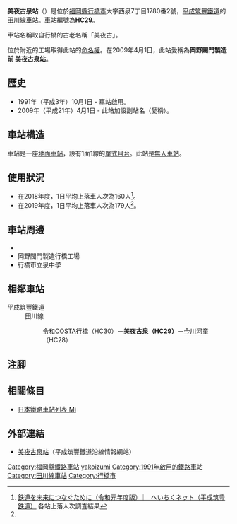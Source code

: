 {{NoteTA
|T=zh-hans:美夜古泉站;zh-hk:美夜古泉站;zh-tw:美夜古泉車站;
|1=zh-hans:美夜古泉站;zh-hk:美夜古泉站;zh-tw:美夜古泉車站;
}}
{{Infobox station
|公司色 = orange
|站名 = 美夜古泉
|圖片 = Miyakoizumi Station platform.jpg
|圖片說明 = 月台
|日文原名 = 美夜古泉
|平假名 = みやこいずみ
|羅馬拼音 = MIYAKOIZUMI
|副站名 =岡野閥門製造前
|電報略號 = 
|所在地 = {{JPN}}[[福岡縣|福岡縣]][[行橋市|行橋市]]大字西泉7丁目1780番2號
|座標 = {{coord|33|42|32.79|N|130|58|8.59|E|type:railwaystation_region:JP-24|display=inline,title}}
|車站構造 = [[地面車站|地面車站]]
|月台配置 = 1面1線
|啟用年月日 = 1991年（平成3年）10月1日
|廢站年月日 = 
|乘客人數 = 
|上下車人次 = 179<ref name=":0">[http://www.heichiku.net/heichiku/link-to-the-future/ 鉄道を未来につなぐために（令和元年度版） ︳ へいちくネット（平成筑豊鉄道）]{{ja icon}} 各站上落人次調査結果</ref>
|統計年度 = 2019
|轉車 =
|全寬備註 = [[無人車站|無人車站]]
|adjacent = {{Adjacent stations|system=平成筑豐鐵道|line=田川線|left=令和COSTA行橋|right=今川河童|note-left=HC30<br/>1.0km|note-mid=HC29<br/>距離[[行橋站|行橋]]2.3km|note-right=HC28<br/>0.7km}}
}}
'''美夜古泉站'''（{{jpn|j=美夜古泉駅|hg=みやこいずみえき|rm=Miyakoizumi eki|f=y}}）是位於[[福岡縣|福岡縣]][[行橋市|行橋市]]大字西泉7丁目1780番2號，[[平成筑豐鐵道|平成筑豐鐵道]]的[[田川線|田川線]][[鐵路車站|車站]]。車站編號為'''HC29'''。

車站名稱取自行橋的古老名稱「美夜古」。

位於附近的工場{{Translink|ja|岡野バルブ製造|岡野閥門製造}}取得此站的[[命名權|命名權]]。在2009年4月1日，此站愛稱為'''岡野閥門製造前 美夜古泉站'''。

== 歷史 ==
* 1991年（平成3年）10月1日 - 車站啟用。
* 2009年（平成21年）4月1日 - 此站加設副站名（愛稱）。

== 車站構造 ==
車站是一座[[地面車站|地面車站]]，設有1面1線的[[單式月台|單式月台]]。此站是[[無人車站|無人車站]]。

== 使用狀況 ==
*在2018年度，1日平均上落車人次為160人<ref name=":0">[http://www.heichiku.net/heichiku/link-to-the-future/ 鉄道を未来につなぐために（令和元年度版） ︳ へいちくネット（平成筑豊鉄道）]{{ja icon}} 各站上落人次調査結果</ref>。
*在2019年度，1日平均上落車人次為179人<ref name=":0" />。

== 車站周邊 ==
* {{Translink|ja|今川 (福岡県)|今川 (福岡縣)|今川}}
* 岡野閥門製造行橋工場
* 行橋市立泉中學

== 相鄰車站 ==
; 平成筑豐鐵道
: 田川線
::[[令和COSTA行橋站|令和COSTA行橋]]（HC30）－'''美夜古泉（HC29）'''－[[今川河童站|今川河童]]（HC28）
== 注腳 ==
{{Reflist}}
== 相關條目 ==
* [[日本鐵路車站列表_Mi|日本鐵路車站列表 Mi]]
== 外部連結 ==
* [http://www.heichiku.net/railway/stations/%E7%BE%8E%E5%A4%9C%E5%8F%A4%E6%B3%89%E9%A7%85/ 美夜古泉站]{{ja icon}}（平成筑豐鐵道沿線情報網站）
{{田川線}}
{{DEFAULTSORT:Miyakoizumi}}
[[Category:福岡縣鐵路車站|Category:福岡縣鐵路車站]]
[[Category:日本鐵路車站_Mi|yakoizumi]]
[[Category:1991年啟用的鐵路車站|Category:1991年啟用的鐵路車站]]
[[Category:田川線車站|Category:田川線車站]]
[[Category:行橋市|Category:行橋市]]